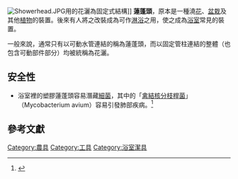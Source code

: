 {{Expand|time=2010-02-15T09:09:44+00:00}}
{{Otheruses|subject=一種家居用品|other=香港歌手[[古巨基|古巨基]]的一首同名歌曲|Human我生}}
[[File:Showerhead.JPG|thumb]]用的花灑為固定式結構]]
'''蓮蓬頭'''，原本是一種澆[[花|花]]、[[盆栽|盆栽]]及其他[[植物|植物]]的裝置。後來有人將之改裝成為可作[[淋浴|淋浴]]之用，使之成為[[浴室|浴室]]常見的裝置。

一般來說，通常只有以可動水管連結的稱為蓮蓬頭，而以固定管柱連結的整體（也包含可動部件部分）均被統稱為花灑。

==安全性==
*浴室裡的塑膠蓮蓬頭容易潛藏[[細菌|細菌]]，其中的「[[禽結核分枝桿菌|禽結核分枝桿菌]]」（Mycobacterium avium）容易引發肺部疾病。<ref>{{cite news | language =zh-tw | author = | coauthors = | url =http://tw.nextmedia.com/applenews/article/art_id/31944959/IssueID/20090916 | title =蓮蓬頭細菌多 易致肺病 | work = | publisher =[[台灣蘋果日報|台灣蘋果日報]] | pages = | date =2009-09-16 | accessdate =2010-02-15 | archive-url =https://web.archive.org/web/20090923122938/http://tw.nextmedia.com/applenews/article/art_id/31944959/IssueID/20090916 | archive-date =2009-09-23 | dead-url =yes }}</ref>

==參考文獻==
<div class="references-small">
<references></references>
</div>

{{Thing-stub}}

[[Category:農具|Category:農具]]
[[Category:工具|Category:工具]]
[[Category:浴室潔具|Category:浴室潔具]]